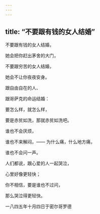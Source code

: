 ```yaml
---
---
---
```

title: “不要跟有钱的女人结婚”
---




不要跟有钱的女人结婚，

她会把你赶出茅舍的大门，

不要跟穷苦的女人结婚，

她会不让你夜夜安身。

跟自由自在的人、

跟哥萨克的命运结婚：

要怎么样，就怎么样，

要是赤贫如洗，那就赤贫如洗吧。

谁也不会厌烦，

谁也不来解闷，—— 为什么痛，什么地方痛，

谁也不会问一声。

人们都说，跟心爱的人一起哭泣，

心里好像更轻快；

你不相信，要是谁也不过问，

那么哭泣得更轻快。

一八四五年十月四日于密尔哥罗德
